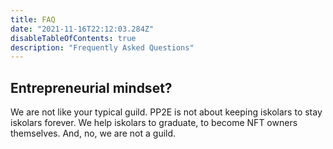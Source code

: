 ```yaml
---
title: FAQ
date: "2021-11-16T22:12:03.284Z"
disableTableOfContents: true
description: "Frequently Asked Questions"
---
```



## Entrepreneurial mindset?

We are not like your typical guild. PP2E is not
about keeping iskolars to stay iskolars forever.
We help iskolars to graduate, to become NFT
owners themselves.  And, no, we are not a guild.
